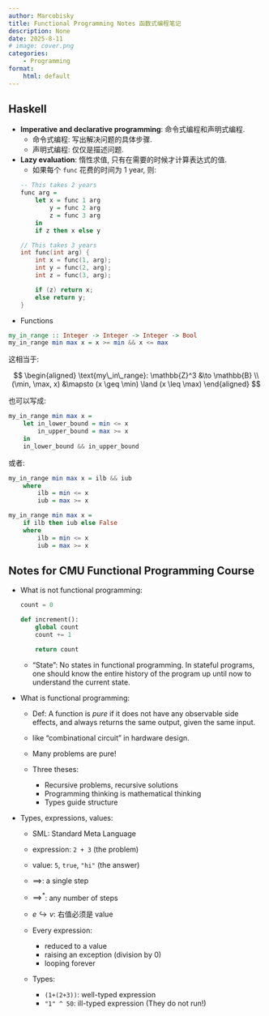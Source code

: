 ```yaml
---
author: Marcobisky
title: Functional Programming Notes 函数式编程笔记
description: None
date: 2025-8-11
# image: cover.png
categories:
    - Programming
format: 
    html: default
---
```


## Haskell

- **Imperative and declarative programming**: 命令式编程和声明式编程.
    - 命令式编程: 写出解决问题的具体步骤.
    - 声明式编程: 仅仅是描述问题.

- **Lazy evaluation**: 惰性求值, 只有在需要的时候才计算表达式的值.
    - 如果每个 `func` 花费的时间为 1 year, 则:

    ```haskell
    -- This takes 2 years
    func arg = 
        let x = func 1 arg
            y = func 2 arg
            z = func 3 arg
        in
        if z then x else y
    ```

    ```c
    // This takes 3 years
    int func(int arg) {
        int x = func(1, arg);
        int y = func(2, arg);
        int z = func(3, arg);
        
        if (z) return x;
        else return y;
    }
    ```


- Functions

```haskell
my_in_range :: Integer -> Integer -> Integer -> Bool
my_in_range min max x = x >= min && x <= max
```

这相当于:

$$
\begin{aligned}
\text{my\_in\_range}: \mathbb{Z}^3 &\to \mathbb{B} \\
(\min, \max, x) &\mapsto (x \geq \min) \land (x \leq \max)
\end{aligned}
$$

也可以写成:

```haskell
my_in_range min max x =
    let in_lower_bound = min <= x
        in_upper_bound = max >= x
    in
    in_lower_bound && in_upper_bound
```

或者:

```haskell
my_in_range min max x = ilb && iub
    where
        ilb = min <= x
        iub = max >= x
```

```haskell
my_in_range min max x =
    if ilb then iub else False
    where
        ilb = min <= x
        iub = max >= x
```

## Notes for CMU Functional Programming Course

- What is not functional programming:

    ```python
    count = 0

    def increment():
        global count
        count += 1

        return count
    ```

    - "State": No states in functional programming. In stateful programs, one should know the entire history of the program up until now to understand the current state.


- What is functional programming:

    - Def: A function is *pure* if it does not have any observable side effects, and always returns the same output, given the same input.
    - like "combinational circuit" in hardware design.
    - Many problems are pure!

    - Three theses:
        - Recursive problems, recursive solutions
        - Programming thinking is mathematical thinking
        - Types guide structure

- Types, expressions, values:

    - SML: Standard Meta Language
    - expression: `2 + 3` (the problem)
    - value: `5`, `true`, `"hi"` (the answer)

    - $\implies$: a single step
    - ${\implies}^*$: any number of steps
    - $e \hookrightarrow v$: 右值必须是 value

    - Every expression:
        - reduced to a value
        - raising an exception (division by 0)
        - looping forever

    - Types:
        - `(1+(2+3))`: well-typed expression
        - `"1" ^ 50`: ill-typed expression (They do not run!)